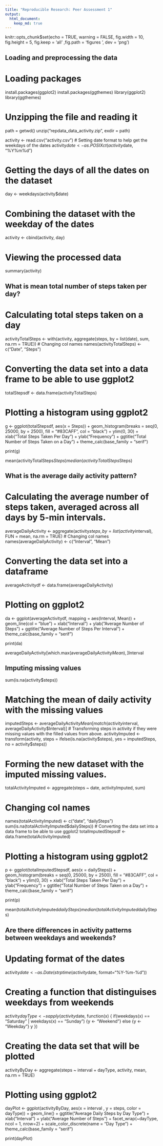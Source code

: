 ```yaml
---
title: "Reproducible Research: Peer Assessment 1"
output: 
  html_document:
    keep_md: true
---
```


knitr::opts_chunk$set(echo = TRUE, warning = FALSE, fig.width = 10, fig.height = 5,
                      fig.keep = 'all' ,fig.path = 'figures\ ', dev = 'png')

## Loading and preprocessing the data
# Loading packages
install.packages(ggplot2)
install.packages(ggthemes)
library(ggplot2)
library(ggthemes)

# Unzipping the file and reading it
path = getwd()
unzip("repdata_data_activity.zip", exdir = path)

activity <- read.csv("activity.csv")
# Setting date format to help get the weekdays of the dates
activity$date <- as.POSIXct(activity$date, "%Y%m%d")

# Getting the days of all the dates on the dataset
day <- weekdays(activity$date)

# Combining the dataset with the weekday of the dates
activity <- cbind(activity, day)

# Viewing the processed data
summary(activity)


## What is mean total number of steps taken per day?
# Calculating total steps taken on a day
activityTotalSteps <- with(activity, aggregate(steps, by = list(date), sum, na.rm = TRUE))
# Changing col names
names(activityTotalSteps) <- c("Date", "Steps")

# Converting the data set into a data frame to be able to use ggplot2
totalStepsdf <- data.frame(activityTotalSteps)

# Plotting a histogram using ggplot2
g <- ggplot(totalStepsdf, aes(x = Steps)) + 
  geom_histogram(breaks = seq(0, 25000, by = 2500), fill = "#83CAFF", col = "black") + 
  ylim(0, 30) + 
  xlab("Total Steps Taken Per Day") + 
  ylab("Frequency") + 
  ggtitle("Total Number of Steps Taken on a Day") + 
  theme_calc(base_family = "serif")

print(g)

mean(activityTotalSteps$Steps)
median(activityTotalSteps$Steps)


## What is the average daily activity pattern?
# Calculating the average number of steps taken, averaged across all days by 5-min intervals.
averageDailyActivity <- aggregate(activity$steps, by = list(activity$interval), 
                                  FUN = mean, na.rm = TRUE)
# Changing col names
names(averageDailyActivity) <- c("Interval", "Mean")

# Converting the data set into a dataframe
averageActivitydf <- data.frame(averageDailyActivity)

# Plotting on ggplot2
da <- ggplot(averageActivitydf, mapping = aes(Interval, Mean)) + 
  geom_line(col = "blue") +
  xlab("Interval") + 
  ylab("Average Number of Steps") + 
  ggtitle("Average Number of Steps Per Interval") +
  theme_calc(base_family = "serif")

print(da)

averageDailyActivity[which.max(averageDailyActivity$Mean), ]$Interval


## Imputing missing values
sum(is.na(activity$steps))

# Matching the mean of daily activity with the missing values
imputedSteps <- averageDailyActivity$Mean[match(activity$interval, averageDailyActivity$Interval)]
# Transforming steps in activity if they were missing values with the filled values from above.
activityImputed <- transform(activity, 
                             steps = ifelse(is.na(activity$steps), yes = imputedSteps, no = activity$steps))

# Forming the new dataset with the imputed missing values.
totalActivityImputed <- aggregate(steps ~ date, activityImputed, sum)

# Changing col names
names(totalActivityImputed) <- c("date", "dailySteps")
sum(is.na(totalActivityImputed$dailySteps))
# Converting the data set into a data frame to be able to use ggplot2
totalImputedStepsdf <- data.frame(totalActivityImputed)

# Plotting a histogram using ggplot2
p <- ggplot(totalImputedStepsdf, aes(x = dailySteps)) + 
  geom_histogram(breaks = seq(0, 25000, by = 2500), fill = "#83CAFF", col = "black") + 
  ylim(0, 30) + 
  xlab("Total Steps Taken Per Day") + 
  ylab("Frequency") + 
  ggtitle("Total Number of Steps Taken on a Day") + 
  theme_calc(base_family = "serif")

print(p)

mean(totalActivityImputed$dailySteps)
median(totalActivityImputed$dailySteps)


## Are there differences in activity patterns between weekdays and weekends?
# Updating format of the dates
activity$date <- as.Date(strptime(activity$date, format="%Y-%m-%d"))

# Creating a function that distinguises weekdays from weekends
activity$dayType <- sapply(activity$date, function(x) {
  if(weekdays(x) == "Saturday" | weekdays(x) == "Sunday")
  {y <- "Weekend"}
  else {y <- "Weekday"}
  y
})

# Creating the data set that will be plotted
activityByDay <-  aggregate(steps ~ interval + dayType, activity, mean, na.rm = TRUE)

# Plotting using ggplot2
dayPlot <-  ggplot(activityByDay, aes(x = interval , y = steps, color = dayType)) + 
  geom_line() + ggtitle("Average Daily Steps by Day Type") + 
  xlab("Interval") + 
  ylab("Average Number of Steps") +
  facet_wrap(~dayType, ncol = 1, nrow=2) +
  scale_color_discrete(name = "Day Type") +
  theme_calc(base_family = "serif")

print(dayPlot) 
